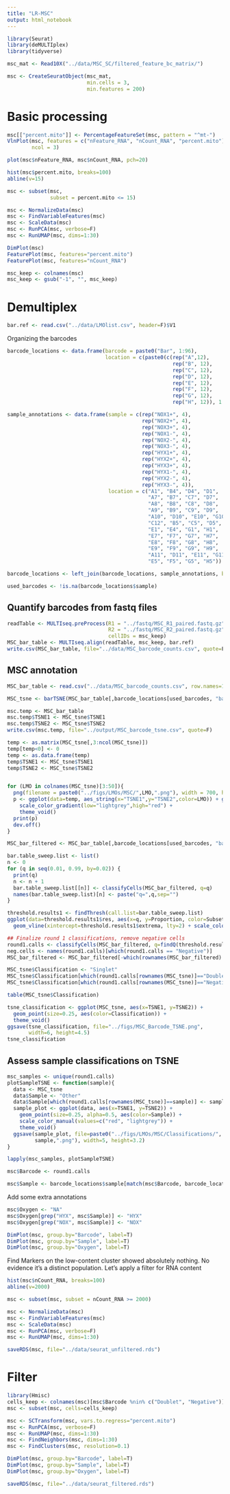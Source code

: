 ---
title: "LR-MSC"
output: html_notebook
---

```{r}
library(Seurat)
library(deMULTIplex)
library(tidyverse)
```

```{r}
msc_mat <- Read10X("../data/MSC_SC/filtered_feature_bc_matrix/")
```

```{r}
msc <- CreateSeuratObject(msc_mat,
                          min.cells = 3,
                          min.features = 200)
```

# Basic processing
```{r}
msc[["percent.mito"]] <- PercentageFeatureSet(msc, pattern = "^mt-")
VlnPlot(msc, features = c("nFeature_RNA", "nCount_RNA", "percent.mito"), pt.size=0.25,
        ncol = 3)
```


```{r}
plot(msc$nFeature_RNA, msc$nCount_RNA, pch=20)
```

```{r}
hist(msc$percent.mito, breaks=100)
abline(v=15)
```

```{r}
msc <- subset(msc,
              subset = percent.mito <= 15)
```


```{r}
msc <- NormalizeData(msc)
msc <- FindVariableFeatures(msc)
msc <- ScaleData(msc)
msc <- RunPCA(msc, verbose=F)
msc <- RunUMAP(msc, dims=1:30)
```

```{r}
DimPlot(msc)
FeaturePlot(msc, features="percent.mito")
FeaturePlot(msc, features="nCount_RNA")
```

```{r}
msc_keep <- colnames(msc)
msc_keep <- gsub("-1", "", msc_keep)
```

# Demultiplex
```{r}
bar.ref <- read.csv("../data/LMOlist.csv", header=F)$V1
```

Organizing the barcodes
```{r}
barcode_locations <- data.frame(barcode = paste0("Bar", 1:96),
                                location = c(paste0(c(rep("A",12),
                                                      rep("B", 12),
                                                      rep("C", 12),
                                                      rep("D", 12),
                                                      rep("E", 12),
                                                      rep("F", 12),
                                                      rep("G", 12),
                                                      rep("H", 12)), 1:12)))
```

```{r}
sample_annotations <- data.frame(sample = c(rep("NOX1+", 4),
                                            rep("NOX2+", 4),
                                            rep("NOX3+", 4),
                                            rep("NOX1-", 4),
                                            rep("NOX2-", 4),
                                            rep("NOX3-", 4),
                                            rep("HYX1+", 4),
                                            rep("HYX2+", 4),
                                            rep("HYX3+", 4),
                                            rep("HYX1-", 4),
                                            rep("HYX2-", 4),
                                            rep("HYX3-", 4)),
                                 location = c("A1", "B4", "D4", "D1",
                                              "A7", "B7", "C7", "D7",
                                              "A8", "B8", "C8", "D8",
                                              "A9", "B9", "C9", "D9",
                                              "A10", "D10", "E10", "G10",
                                              "C12", "B5", "C5", "D5",
                                              "E1", "E4", "G1", "H1",
                                              "E7", "F7", "G7", "H7",
                                              "E8", "F8", "G8", "H8",
                                              "E9", "F9", "G9", "H9",
                                              "A11", "D11", "E11", "G11",
                                              "E5", "F5", "G5", "H5"))
```

```{r}
barcode_locations <- left_join(barcode_locations, sample_annotations, by="location")
```

```{r}
used_barcodes <- !is.na(barcode_locations$sample)
```


## Quantify barcodes from fastq files
```{r}
readTable <- MULTIseq.preProcess(R1 = "../fastq/MSC_R1_paired.fastq.gz",
                                 R2 = "../fastq/MSC_R2_paired.fastq.gz",
                                 cellIDs = msc_keep)
MSC_bar_table <- MULTIseq.align(readTable, msc_keep, bar.ref)
write.csv(MSC_bar_table, file="../data/MSC_barcode_counts.csv", quote=F)
```

## MSC annotation
```{r}
MSC_bar_table <- read.csv("../data/MSC_barcode_counts.csv", row.names=1)
```

```{r}
MSC_tsne <- barTSNE(MSC_bar_table[,barcode_locations[used_barcodes, "barcode"]])
```

```{r}
msc.temp <- MSC_bar_table
msc.temp$TSNE1 <- MSC_tsne$TSNE1
msc.temp$TSNE2 <- MSC_tsne$TSNE2
write.csv(msc.temp, file="../output/MSC_barcode_tsne.csv", quote=F)
```

```{r}
temp <- as.matrix(MSC_tsne[,3:ncol(MSC_tsne)])
temp[temp<0] <- 0
temp <- as.data.frame(temp)
temp$TSNE1 <- MSC_tsne$TSNE1
temp$TSNE2 <- MSC_tsne$TSNE2


for (LMO in colnames(MSC_tsne)[3:50]){
  png(filename = paste0("../figs/LMOs/MSC/",LMO,".png"), width = 700, height = 600)
  p <- ggplot(data=temp, aes_string(x="TSNE1",y="TSNE2",color=LMO)) + geom_point() +
    scale_color_gradient(low="lightgrey",high="red") +
    theme_void()
  print(p)
  dev.off()
}
```

```{r}
MSC_bar_filtered <- MSC_bar_table[,barcode_locations[used_barcodes, "barcode"]]
```

```{r}
bar.table_sweep.list <- list()
n <- 0
for (q in seq(0.01, 0.99, by=0.02)) {
  print(q)
  n <- n + 1
  bar.table_sweep.list[[n]] <- classifyCells(MSC_bar_filtered, q=q)
  names(bar.table_sweep.list)[n] <- paste("q=",q,sep="")
}
```

```{r}
threshold.results1 <- findThresh(call.list=bar.table_sweep.list)
ggplot(data=threshold.results1$res, aes(x=q, y=Proportion, color=Subset)) + geom_line() + theme(legend.position = "none") +
  geom_vline(xintercept=threshold.results1$extrema, lty=2) + scale_color_manual(values=c("red","black","blue"))
```

```{r}
## Finalize round 1 classifications, remove negative cells
round1.calls <- classifyCells(MSC_bar_filtered, q=findQ(threshold.results1$res, threshold.results1$extrema))
neg.cells <- names(round1.calls)[which(round1.calls == "Negative")]
MSC_bar_filtered <- MSC_bar_filtered[-which(rownames(MSC_bar_filtered) %in% neg.cells), ]
```

```{r}
MSC_tsne$Classification <- "Singlet"
MSC_tsne$Classification[which(round1.calls[rownames(MSC_tsne)]=="Doublet")] <- "Doublet"
MSC_tsne$Classification[which(round1.calls[rownames(MSC_tsne)]=="Negative")] <- "Negative"
```

```{r}
table(MSC_tsne$Classification)
```

```{r}
tsne_classification <- ggplot(MSC_tsne, aes(x=TSNE1, y=TSNE2)) +
  geom_point(size=0.25, aes(color=Classification)) +
  theme_void()
ggsave(tsne_classification, file="../figs/MSC_Barcode_TSNE.png",
       width=6, height=4.5)
tsne_classification
```

## Assess sample classifications on TSNE
```{r}
msc_samples <- unique(round1.calls)
plotSampleTSNE <- function(sample){
  data <- MSC_tsne
  data$Sample <- "Other"
  data$Sample[which(round1.calls[rownames(MSC_tsne)]==sample)] <- sample
  sample_plot <- ggplot(data, aes(x=TSNE1, y=TSNE2)) +
    geom_point(size=0.25, alpha=0.5, aes(color=Sample)) +
    scale_color_manual(values=c("red", "lightgrey")) +
    theme_void()
  ggsave(sample_plot, file=paste0("../figs/LMOs/MSC/Classifications/", 
         sample,".png"), width=5, height=3.2)
}
```

```{r}
lapply(msc_samples, plotSampleTSNE)
```

```{r}
msc$Barcode <- round1.calls
```

```{r}
msc$Sample <- barcode_locations$sample[match(msc$Barcode, barcode_locations$barcode)]
```

Add some extra annotations
```{r}
msc$Oxygen <- "NA"
msc$Oxygen[grep("HYX", msc$Sample)] <- "HYX"
msc$Oxygen[grep("NOX", msc$Sample)] <- "NOX"
```

```{r}
DimPlot(msc, group.by="Barcode", label=T)
DimPlot(msc, group.by="Sample", label=T)
DimPlot(msc, group.by="Oxygen", label=T)
```

Find Markers on the low-content cluster showed absolutely nothing. No evidence it's a distinct population. Let's apply a filter for RNA content

```{r}
hist(msc$nCount_RNA, breaks=100)
abline(v=2000)
```


```{r}
msc <- subset(msc, subset = nCount_RNA >= 2000)
```

```{r}
msc <- NormalizeData(msc)
msc <- FindVariableFeatures(msc)
msc <- ScaleData(msc)
msc <- RunPCA(msc, verbose=F)
msc <- RunUMAP(msc, dims=1:30)
```


```{r}
saveRDS(msc, file="../data/seurat_unfiltered.rds")
```

# Filter
```{r}
library(Hmisc)
cells_keep <- colnames(msc)[msc$Barcode %nin% c("Doublet", "Negative")]
msc <- subset(msc, cells=cells_keep)
```

```{r}
msc <- SCTransform(msc, vars.to.regress="percent.mito") 
msc <- RunPCA(msc, verbose=F)
msc <- RunUMAP(msc, dims=1:30)
msc <- FindNeighbors(msc, dims=1:30)
msc <- FindClusters(msc, resolution=0.1)
```

```{r}
DimPlot(msc, group.by="Barcode", label=T)
DimPlot(msc, group.by="Sample", label=T)
DimPlot(msc, group.by="Oxygen", label=T)
```

```{r}
saveRDS(msc, file="../data/seurat_filtered.rds")
```
